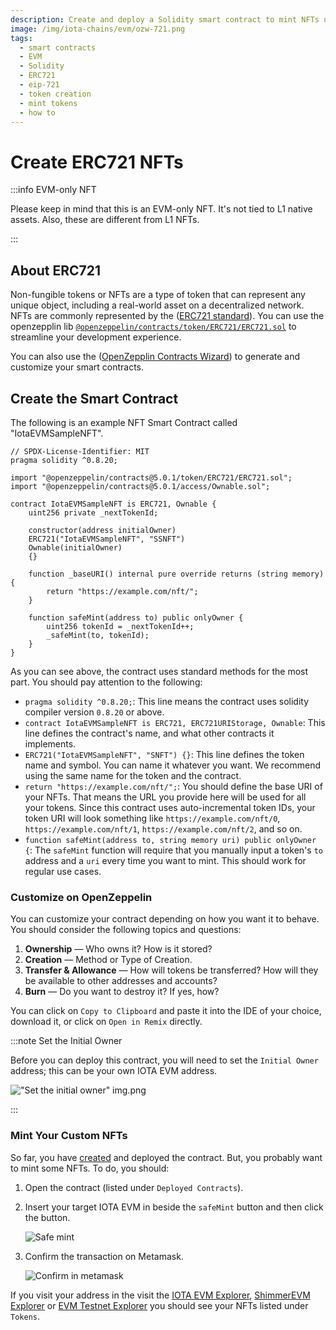 ```yaml
---
description: Create and deploy a Solidity smart contract to mint NFTs using the ERC721 standard.
image: /img/iota-chains/evm/ozw-721.png
tags:
  - smart contracts
  - EVM
  - Solidity
  - ERC721
  - eip-721
  - token creation
  - mint tokens
  - how to
---
```


# Create ERC721 NFTs

:::info EVM-only NFT

Please keep in mind that this is an EVM-only NFT. It's not tied to L1 native assets. Also, these are different from L1
NFTs.

:::

<PriorKnowledge />

## About ERC721

Non-fungible tokens or NFTs are a type of token that can represent any unique object, including a real-world asset on a
decentralized network. NFTs are commonly represented by the ([ERC721 standard](https://eips.ethereum.org/EIPS/eip-721)).
You can use the
openzepplin
lib [`@openzeppelin/contracts/token/ERC721/ERC721.sol`](https://github.com/OpenZeppelin/openzeppelin-contracts/blob/master/contracts/token/ERC721/ERC721.sol)
to streamline your development experience.

You can also use the ([OpenZepplin Contracts Wizard](https://wizard.openzeppelin.com/#erc721)) to generate and customize
your smart contracts.

<RemixIDE />

## Create the Smart Contract

The following is an example NFT Smart Contract called "IotaEVMSampleNFT".

```solidity
// SPDX-License-Identifier: MIT
pragma solidity ^0.8.20;

import "@openzeppelin/contracts@5.0.1/token/ERC721/ERC721.sol";
import "@openzeppelin/contracts@5.0.1/access/Ownable.sol";

contract IotaEVMSampleNFT is ERC721, Ownable {
    uint256 private _nextTokenId;

    constructor(address initialOwner)
    ERC721("IotaEVMSampleNFT", "SSNFT")
    Ownable(initialOwner)
    {}

    function _baseURI() internal pure override returns (string memory) {
        return "https://example.com/nft/";
    }

    function safeMint(address to) public onlyOwner {
        uint256 tokenId = _nextTokenId++;
        _safeMint(to, tokenId);
    }
}
```

As you can see above, the contract uses standard methods for the most part. You should pay attention to the following:

- `pragma solidity ^0.8.20;`: This line means the contract uses solidity compiler version `0.8.20` or above.
- `contract IotaEVMSampleNFT is ERC721, ERC721URIStorage, Ownable`: This line defines the contract's name, and what
  other contracts it implements.
- `ERC721("IotaEVMSampleNFT", "SNFT") {}`: This line defines the token name and symbol. You can name it
  whatever you want. We recommend using the same name for the token and the contract.
- `return "https://example.com/nft/";`: You should define the base URI of your NFTs. That means the URL you provide here
  will be used for all your tokens. Since this contract uses auto-incremental token IDs, your token URI will look
  something like `https://example.com/nft/0`, `https://example.com/nft/1`, `https://example.com/nft/2`, and so on.
- `function safeMint(address to, string memory uri) public onlyOwner {`: The `safeMint` function will
  require that you manually input a token's `to` address and a `uri` every time you want to mint. This should work for
  regular use cases.

### Customize on OpenZeppelin

You can customize your contract depending on how you want it to behave. You should consider the following topics
and questions:

1. **Ownership** — Who owns it? How is it stored?
2. **Creation** — Method or Type of Creation.
3. **Transfer & Allowance** — How will tokens be transferred? How will they be available to other addresses and
   accounts?
4. **Burn** — Do you want to destroy it? If yes, how?

You can click on `Copy to Clipboard` and paste it into the IDE of your choice, download it, or click on `Open in Remix`
directly.


:::note Set the Initial Owner

Before you can deploy this contract, you will need to set the `Initial Owner` address; this can be your own IOTA EVM address.

!["Set the initial owner" img.png](/img/iota-chains/evm/how-tos/ERC721/set-initial-owner.png)

:::

<DeployAdmonition/>

### Mint Your Custom NFTs

So far, you have [created](#create-the-smart-contract) and deployed the contract. But, you probably want to mint some NFTs.
To do, you should:

1. Open the contract (listed under `Deployed Contracts`).
2. Insert your target IOTA EVM in beside the `safeMint` button and then click the button.
  
    ![Safe mint](/img/iota-chains/evm/how-tos/ERC721/safe-mint.png)

3. Confirm the transaction on Metamask.

   ![Confirm in metamask](/img/iota-chains/evm/how-tos/ERC721/confirm-in-metamask.png)

If you visit your address in the visit the [IOTA EVM Explorer](https://explorer.evm.iota.org),
[ShimmerEVM Explorer](https://explorer.evm.testnet.shimmer.network/) or  [EVM Testnet Explorer](https://explorer.evm.testnet.shimmer.network/)
you should see your NFTs listed under `Tokens`.

